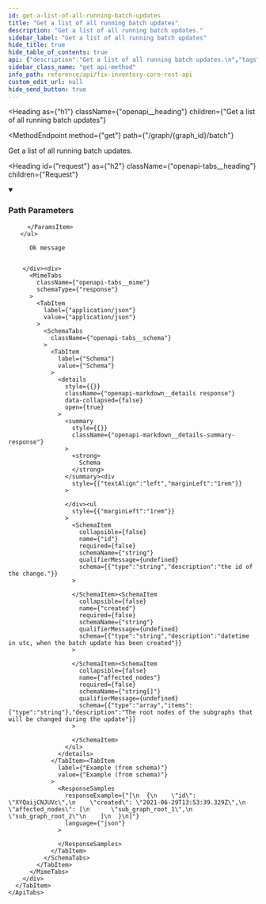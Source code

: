 ```yaml
---
id: get-a-list-of-all-running-batch-updates
title: "Get a list of all running batch updates"
description: "Get a list of all running batch updates."
sidebar_label: "Get a list of all running batch updates"
hide_title: true
hide_table_of_contents: true
api: {"description":"Get a list of all running batch updates.\n","tags":["graph_management"],"parameters":[{"name":"graph_id","in":"path","example":"fix","description":"The identifier of the graph","required":true,"schema":{"type":"string"}}],"responses":{"200":{"description":"Ok message","content":{"application/json":{"schema":{"type":"object","properties":{"id":{"type":"string","description":"the id of the change."},"created":{"type":"string","description":"datetime in utc, when the batch update has been created"},"affected_nodes":{"type":"array","items":{"type":"string"},"description":"The root nodes of the subgraphs that will be changed during the update"}},"example":[{"id":"XYQaijCNJUVc","created":"2021-06-29T13:53:39.329Z","affected_nodes":["sub_graph_root_1","sub_graph_root_2"]}],"title":"BatchUpdate"}}}}},"method":"get","path":"/graph/{graph_id}/batch","servers":[{"url":"https://{host}:{port}","variables":{"host":{"default":"localhost"},"port":{"default":"8900"}}}],"info":{"title":"Fix Inventory Core REST API","version":"V1"},"postman":{"name":"Get a list of all running batch updates","description":{"content":"Get a list of all running batch updates.\n","type":"text/plain"},"url":{"path":["graph",":graph_id","batch"],"host":["{{baseUrl}}"],"query":[],"variable":[{"disabled":false,"description":{"content":"(Required) The identifier of the graph","type":"text/plain"},"type":"any","value":"","key":"graph_id"}]},"header":[{"key":"Accept","value":"application/json"}],"method":"GET"}}
sidebar_class_name: "get api-method"
info_path: reference/api/fix-inventory-core-rest-api
custom_edit_url: null
hide_send_button: true
---
```



<Heading
  as={"h1"}
  className={"openapi__heading"}
  children={"Get a list of all running batch updates"}
>
</Heading>

<MethodEndpoint
  method={"get"}
  path={"/graph/{graph_id}/batch"}
>
  
</MethodEndpoint>

Get a list of all running batch updates.

<Heading
  id={"request"}
  as={"h2"}
  className={"openapi-tabs__heading"}
  children={"Request"}
>
</Heading>

<details
  style={{"marginBottom":"1rem"}}
  className={"openapi-markdown__details"}
  data-collapsed={false}
  open={true}
>
  <summary
    style={{}}
  >
    <h3
      className={"openapi-markdown__details-summary-header-params"}
    >
      Path Parameters
    </h3>
  </summary><div>
    <ul>
      <ParamsItem
        className={"paramsItem"}
        param={{"name":"graph_id","in":"path","example":"fix","description":"The identifier of the graph","required":true,"schema":{"type":"string"}}}
      >
        
      </ParamsItem>
    </ul>
  </div>
</details><div>
  <div>
    <ApiTabs
      label={undefined}
      id={undefined}
    >
      <TabItem
        label={"200"}
        value={"200"}
      >
        <div>
          
          
          Ok message
          
          
        </div><div>
          <MimeTabs
            className={"openapi-tabs__mime"}
            schemaType={"response"}
          >
            <TabItem
              label={"application/json"}
              value={"application/json"}
            >
              <SchemaTabs
                className={"openapi-tabs__schema"}
              >
                <TabItem
                  label={"Schema"}
                  value={"Schema"}
                >
                  <details
                    style={{}}
                    className={"openapi-markdown__details response"}
                    data-collapsed={false}
                    open={true}
                  >
                    <summary
                      style={{}}
                      className={"openapi-markdown__details-summary-response"}
                    >
                      <strong>
                        Schema
                      </strong>
                    </summary><div
                      style={{"textAlign":"left","marginLeft":"1rem"}}
                    >
                      
                    </div><ul
                      style={{"marginLeft":"1rem"}}
                    >
                      <SchemaItem
                        collapsible={false}
                        name={"id"}
                        required={false}
                        schemaName={"string"}
                        qualifierMessage={undefined}
                        schema={{"type":"string","description":"the id of the change."}}
                      >
                        
                      </SchemaItem><SchemaItem
                        collapsible={false}
                        name={"created"}
                        required={false}
                        schemaName={"string"}
                        qualifierMessage={undefined}
                        schema={{"type":"string","description":"datetime in utc, when the batch update has been created"}}
                      >
                        
                      </SchemaItem><SchemaItem
                        collapsible={false}
                        name={"affected_nodes"}
                        required={false}
                        schemaName={"string[]"}
                        qualifierMessage={undefined}
                        schema={{"type":"array","items":{"type":"string"},"description":"The root nodes of the subgraphs that will be changed during the update"}}
                      >
                        
                      </SchemaItem>
                    </ul>
                  </details>
                </TabItem><TabItem
                  label={"Example (from schema)"}
                  value={"Example (from schema)"}
                >
                  <ResponseSamples
                    responseExample={"[\n  {\n    \"id\": \"XYQaijCNJUVc\",\n    \"created\": \"2021-06-29T13:53:39.329Z\",\n    \"affected_nodes\": [\n      \"sub_graph_root_1\",\n      \"sub_graph_root_2\"\n    ]\n  }\n]"}
                    language={"json"}
                  >
                    
                  </ResponseSamples>
                </TabItem>
              </SchemaTabs>
            </TabItem>
          </MimeTabs>
        </div>
      </TabItem>
    </ApiTabs>
  </div>
</div>

